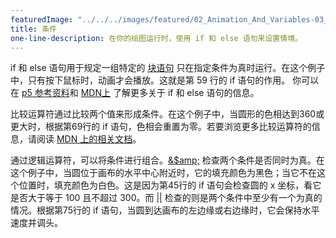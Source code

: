 ---
featuredImage: "../../../images/featured/02_Animation_And_Variables-03_Conditions-thumbnail.png"
title: 条件
one-line-description: 在你的绘图运行时，使用 if 和 else 语句来设置情境。
---

if 和 else 语句用于规定一组特定的 <a href="https://developer.mozilla.org/en-US/docs/Web/JavaScript/Reference/Statements/block" target="_blank">块语句</a> 只在指定条件为真时运行。在这个例子中，只有按下鼠标时，动画才会播放。这就是第 59 行的 if 语句的作用。 你可以在 <a href="https://p5js.org/reference/#/p5/if-else">p5 参考资料</a>和 <a href="https://developer.mozilla.org/en-US/docs/Learn/JavaScript/Building_blocks/conditionals" target="_blank">MDN上</a> 了解更多关于 if 和 else 语句的信息。


比较运算符通过比较两个值来形成条件。在这个例子中，当圆形的色相达到360或更大时，根据第69行的 if 语句，色相会重置为零。若要浏览更多比较运算符的信息，请阅读 <a href="https://developer.mozilla.org/en-US/docs/Web/JavaScript/Reference/Operators#relational_operators" target="_blank">MDN 上的相关文档</a>。

通过逻辑运算符，可以将条件进行组合。<a href="https://developer.mozilla.org/en-US/docs/Web/JavaScript/Reference/Operators/Logical_AND" target="_blank">&amp;$amp;</a> 检查两个条件是否同时为真。在这个例子中，当圆位于画布的水平中心附近时，它的填充颜色为黑色；当它不在这个位置时，填充颜色为白色。这是因为第45行的 if 语句会检查圆的 x 坐标，看它是否大于等于 100 且不超过 300。而 <a href="https://developer.mozilla.org/en-US/docs/Web/JavaScript/Reference/Operators/Logical_OR" target="_blank">||</a> 检查的则是两个条件中至少有一个为真的情况。根据第75行的 if 语句，当圆到达画布的左边缘或右边缘时，它会保持水平速度并调头。